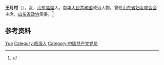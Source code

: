 '''王月村'''（{{bd|1910年||1981年|}}），女，[[山东|山东]][[临淄|临淄]]人，[[中华人民共和国|中华人民共和国]]政治人物，曾任[[山东省妇女联合会|山东省妇女联合会]]主席，[[山东省政协|山东省政协]]常委。<ref>{{Cite book|title=华夏妇女名人词典|author=周行健主编|publisher=华夏出版社|year=1988|isbn=|location=北京|pages=}}</ref>

== 参考资料 ==
{{reflist}}

{{中国人物小作品}}
{{中华全国民主妇女联合会第一届执行委员会}}

{{Authority control}}
{{DEFAULTSORT:Wang王}}
[[Category:王姓|Yue]]
[[Category:临淄人|Category:临淄人]]
[[Category:中国共产党党员|Category:中国共产党党员]]